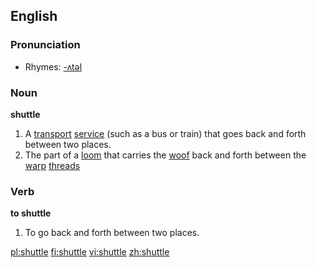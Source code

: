 ==English==

===Pronunciation===
*Rhymes: [[Rhymes:English:-ʌtəl|-ʌtəl]]

===Noun===
{{wikipedia}}
'''shuttle'''
# A [[transport]] [[service]] (such as a bus or train) that goes back and forth between two places.
# The part of a [[loom]] that carries the [[woof]] back and forth between the [[warp]] [[thread]]s

===Verb===
'''to shuttle'''
#To go back and forth between two places.

[[pl:shuttle]]
[[fi:shuttle]]
[[vi:shuttle]]
[[zh:shuttle]]